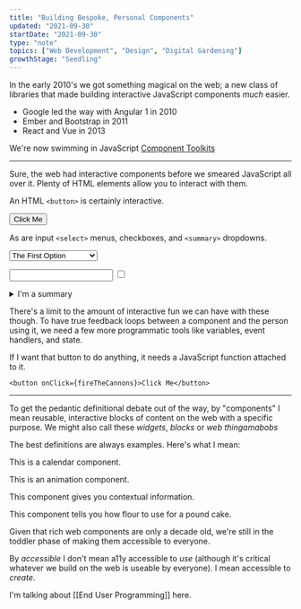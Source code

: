 ```yaml
---
title: "Building Bespoke, Personal Components"
updated: "2021-09-30"
startDate: "2021-09-30"
type: "note"
topics: ["Web Development", "Design", "Digital Gardening"]
growthStage: "Seedling"
---
```


In the early 2010's we got something magical on the web; a new class of libraries that made building interactive JavaScript components _much_ easier.

-   Google led the way with Angular 1 in 2010
-   Ember and Bootstrap in 2011
-   React and Vue in 2013

We're now swimming in JavaScript [Component Toolkits](https://bestofjs.org/projects?tags=component)

---

Sure, the web had interactive components before we smeared JavaScript all over it. Plenty of HTML elements allow you to interact with them.

An HTML `<button>` is certainly interactive.

<button>Click Me</button>

As are input `<select>` menus, checkboxes, and `<summary>` dropdowns.

<select>
    <option>The First Option</option>
    <option>Another One</option>
    <option>Bunch of Options Here</option>
</select>

<input type="text"></input>
<input type="checkbox"></input>

<details>
    <summary>I'm a summary</summary>
    I'm a detail
</details>

There's a limit to the amount of interactive fun we can have with these though. To have true feedback loops between a component and the person using it, we need a few more programmatic tools like variables, event handlers, and state.

If I want that button to do anything, it needs a JavaScript function attached to it.

`<button onClick={fireTheCannons}>Click Me</button>`

---

To get the pedantic definitional debate out of the way, by "components" I mean reusable, interactive blocks of content on the web with a specific purpose. We might also call these _widgets_, _blocks_ or _web thingamabobs_

The best definitions are always examples. Here's what I mean:

This is a calendar component.

This is an animation component.

This component gives you contextual information.

This component tells you how flour to use for a pound cake.

Given that rich web components are only a decade old, we're still in the toddler phase of making them accessible to everyone.

By _accessible_ I don't mean a11y accessible to _use_ (although it's critical whatever we build on the web is useable by everyone). I mean accessible to _create_.

I'm talking about [[End User Programming]] here.

